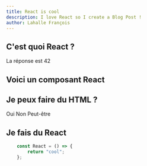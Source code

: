 ```yaml
---
title: React is cool
description: I love React so I create a Blog Post !
author: Lahalle François
---
```


## C'est quoi React ? 

La réponse est 42

## Voici un composant React

<Counter/>

## Je peux faire du HTML ? 

<div style={{background:"#ecf0f1", padding: 8}}>
    <span style={{fontSize:"2.5rem", fontWeight:"bold"}}>Oui</span>
    <span style={{fontSize:"1.2rem", fontWeight:"normal"}}>Non</span>
    <span style={{fontSize:"1.5rem", fontWeight:"normal"}}>Peut-être</span>
</div>

## Je fais du React

```jsx
    const React = () => {
        return "cool";
    };
```